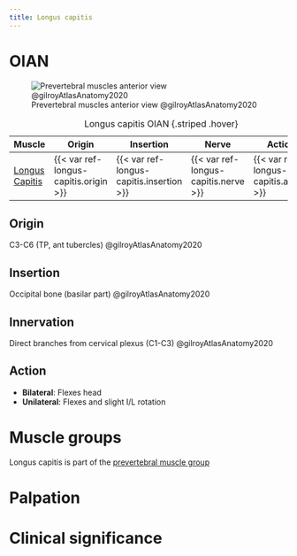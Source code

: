 ```yaml
---
title: Longus capitis
---
```


# OIAN
![Prevertebral muscles anterior view @gilroyAtlasAnatomy2020](/Alchemy Archive/Anatomy/OIANs/images/prevertebral mm fig3.7b gilroyAtlasAnatomy2020.png){#fig-prevertebralmm_ant}


| Muscle  | Origin  | Insertion | Nerve | Action |
|--------|----------|-----------|-------|--------|
| [Longus Capitis]({{< var ref-longus-capitis.path >}}) | {{< var ref-longus-capitis.origin >}} | {{< var ref-longus-capitis.insertion >}} | {{< var ref-longus-capitis.nerve >}} | {{< var ref-longus-capitis.action >}} |

: Longus capitis OIAN {.striped .hover}

## Origin
C3-C6 (TP, ant tubercles) @gilroyAtlasAnatomy2020

## Insertion
Occipital bone (basilar part) @gilroyAtlasAnatomy2020

## Innervation
Direct branches from cervical plexus (C1-C3) @gilroyAtlasAnatomy2020

## Action

- **Bilateral**: Flexes head
- **Unilateral**: Flexes and slight I/L rotation

# Muscle groups
Longus capitis is part of the [prevertebral muscle group]({{< var ref-oians >}})


# Palpation


# Clinical significance
